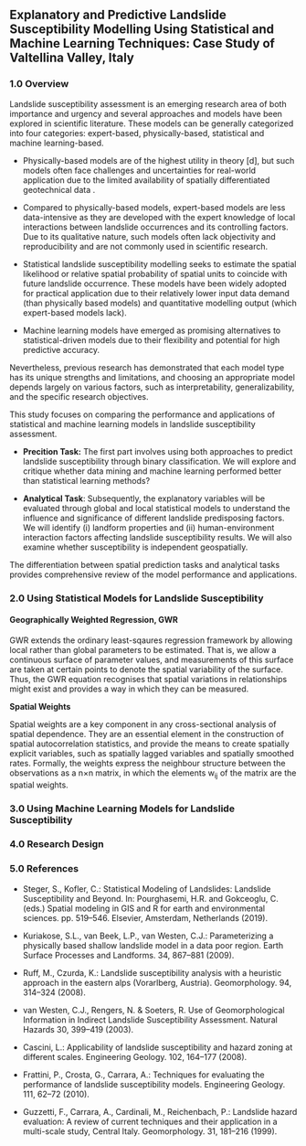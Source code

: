 ## Explanatory and Predictive Landslide Susceptibility Modelling Using Statistical and Machine Learning Techniques: Case Study of Valtellina Valley, Italy

### 1.0 Overview

Landslide susceptibility assessment is an emerging research area of both importance and urgency and several approaches and models have been explored in scientific literature. These models can be generally categorized into four categories: expert-based, physically-based, statistical and machine learning-based.

-   Physically-based models are of the highest utility in theory \[d\], but such models often face challenges and uncertainties for real-world application due to the limited availability of spatially differentiated geotechnical data .

-   Compared to physically-based models, expert-based models are less data-intensive as they are developed with the expert knowledge of local interactions between landslide occurrences and its controlling factors. Due to its qualitative nature, such models often lack objectivity and reproducibility and are not commonly used in scientific research.

-   Statistical landslide susceptibility modelling seeks to estimate the spatial likelihood or relative spatial probability of spatial units to coincide with future landslide occurrence. These models have been widely adopted for practical application due to their relatively lower input data demand (than physically based models) and quantitative modelling output (which expert-based models lack).

-   Machine learning models have emerged as promising alternatives to statistical-driven models due to their flexibility and potential for high predictive accuracy.

Nevertheless, previous research has demonstrated that each model type has its unique strengths and limitations, and choosing an appropriate model depends largely on various factors, such as interpretability, generalizability, and the specific research objectives.

This study focuses on comparing the performance and applications of statistical and machine learning models in landslide susceptibility assessment.

-   **Precition Task:** The first part involves using both approaches to predict landslide susceptibility through binary classification. We will explore and critique whether data mining and machine learning performed better than statistical learning methods?

-   **Analytical Task**: Subsequently, the explanatory variables will be evaluated through global and local statistical models to understand the influence and significance of different landslide predisposing factors. We will identify (i) landform properties and (ii) human-environment interaction factors affecting landslide susceptibility results. We will also examine whether susceptibility is independent geospatially.

The differentiation between spatial prediction tasks and analytical tasks provides comprehensive review of the model performance and applications.

### 2.0 Using Statistical Models for Landslide Susceptibility

#### Geographically Weighted Regression, GWR

GWR extends the ordinary least-sqaures regression framework by allowing local rather than global parameters to be estimated. That is, we allow a continuous surface of parameter values, and measurements of this surface are taken at certain points to denote the spatial variability of the surface. Thus, the GWR equation recognises that spatial variations in relationships might exist and provides a way in which they can be measured. 

**Spatial Weights**

Spatial weights are a key component in any cross-sectional analysis of spatial dependence. They are an essential element in the construction of spatial autocorrelation statistics, and provide the means to create spatially explicit variables, such as spatially lagged variables and spatially smoothed rates. Formally, the weights express the neighbour structure between the observations as a n×n matrix, in which the elements w~ij~ of the matrix are the spatial weights.

### 3.0 Using Machine Learning Models for Landslide Susceptibility

### 4.0 Research Design

### 5.0 References

-   Steger, S., Kofler, C.: Statistical Modeling of Landslides: Landslide Susceptibility and Beyond. In: Pourghasemi, H.R. and Gokceoglu, C. (eds.) Spatial modeling in GIS and R for earth and environmental sciences. pp. 519--546. Elsevier, Amsterdam, Netherlands (2019).

-   Kuriakose, S.L., van Beek, L.P., van Westen, C.J.: Parameterizing a physically based shallow landslide model in a data poor region. Earth Surface Processes and Landforms. 34, 867--881 (2009).

-   Ruff, M., Czurda, K.: Landslide susceptibility analysis with a heuristic approach in the eastern alps (Vorarlberg, Austria). Geomorphology. 94, 314--324 (2008).

-   van Westen, C.J., Rengers, N. & Soeters, R. Use of Geomorphological Information in Indirect Landslide Susceptibility Assessment. Natural Hazards 30, 399--419 (2003).

-   Cascini, L.: Applicability of landslide susceptibility and hazard zoning at different scales. Engineering Geology. 102, 164--177 (2008).  

-   Frattini, P., Crosta, G., Carrara, A.: Techniques for evaluating the performance of landslide susceptibility models. Engineering Geology. 111, 62--72 (2010).

-   Guzzetti, F., Carrara, A., Cardinali, M., Reichenbach, P.: Landslide hazard evaluation: A review of current techniques and their application in a multi-scale study, Central Italy. Geomorphology. 31, 181--216 (1999).
